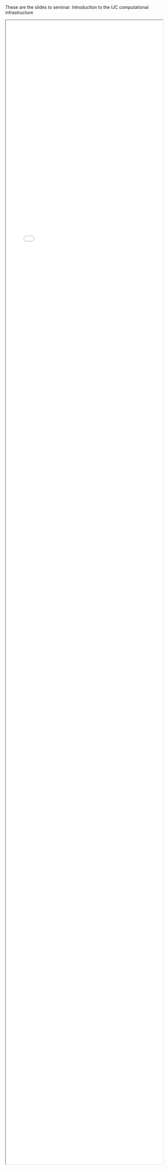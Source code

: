 These are the slides to seminar: Introduction to the IJC computational infrastructure 

```{=html}
<iframe width="100%" height="94%" class="slide-deck" src="data/Intro_to_IJC_computing_infrastructure.21112023.pdf" data-external="1">
</iframe>
```

<!-- You can also find the powerpoint [here](https://carrerasresearch-my.sharepoint.com/:p:/r/personal/amerkel_carrerasresearch_org/Documents/Documents/Training/Introduction_to_IJC_computing_infrastructure/Intro_to_IJC_computing_infrastructure.final.pptx?d=w392c1c7ee2314a70823fd92530045d22&csf=1&web=1&e=seQqJT). -->
